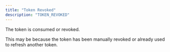 ```yaml
---
title: "Token Revoked"
description: "TOKEN_REVOKED"
---
```


The token is consumed or revoked.

This may be because the token has been manually revoked or already used to refresh another token.
